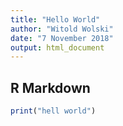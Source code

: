 ```yaml
---
title: "Hello World"
author: "Witold Wolski"
date: "7 November 2018"
output: html_document
---
```



## R Markdown

```r
print("hell world")
```

